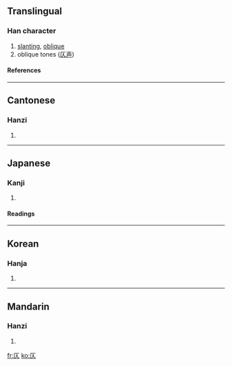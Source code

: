 ==Translingual==
===Han character===
{{Han char|rad=人|as=02|sn=4|four=7128<sub>0</sub>|canj=一人 (MO)}}
# [[slanting]], [[oblique]]
# oblique tones ([[仄声]])
====References====
{{Han ref|kx=0091.120|dkj=00352|dj=0193.040|hdz=10103.070|uh=4EC4|ud=20164|bh=A4B7|bd=42167}}
----
==Cantonese==
===Hanzi===
{{yue-hanzi|jyut=|y=jak1}}
# {{defn|Cantonese}}
----
==Japanese==
===Kanji===
{{ja-kanji|grade=|rs=人02}}
# {{defn|Japanese}}
====Readings====
{{ja-readings|on=[[そく]] (soku), [[しょく]] (shoku), [[しき]] (shiki)|kun=[[かたむく]] (katamuku), [[ほのか]] (honoka)}}
----
==Korean==
===Hanja===
{{ko-hanja|hangeul=측|rv=cheuk|mr=ch'ŭk}}
# {{defn|Korean}}
----
==Mandarin==
===Hanzi===
{{cmn-hanzi|pin=[[zè]] (ze4)|wg=tse<sup>4</sup>}}
# {{defn|Mandarin}}

[[fr:仄]]
[[ko:仄]]